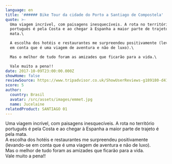 ```yaml
---
language: en
title: '###### Bike Tour da cidade do Porto a Santiago de Compostela'
quote: >-
  Uma viagem incrível, com paisagens inesquecíveis. A rota no território
  português é pela Costa e ao chegar à Espanha a maior parte de trajeto é pela
  mata.\

  A escolha dos hotéis e restaurantes me surpreendeu positivamente (levando-se
  em conta que é uma viagem de aventura e não de luxo).\

  Mas o melhor de tudo foram as amizades que ficarão para a vida.\

  Vale muito a pena!!
date: 2017-10-09T23:00:00.000Z
showHome: false
reviewSource: https://www.tripadvisor.co.uk/ShowUserReviews-g189180-d4105907-r531755392-Top_Bike_tours_Portugal-Porto_Porto_District_Northern_Portugal.html
score: 5
author:
  country: Brasil
  avatar: /src/assets/images/emmet.jpg
  name: Jucelaine
relatedProduct: SANTIAGO 01
---
```


Uma viagem incrível, com paisagens inesquecíveis. A rota no território português
é pela Costa e ao chegar à Espanha a maior parte de trajeto é pela mata.\
A escolha dos hotéis e restaurantes me surpreendeu positivamente (levando-se em
conta que é uma viagem de aventura e não de luxo).\
Mas o melhor de tudo foram as amizades que ficarão para a vida.\
Vale muito a pena!!
